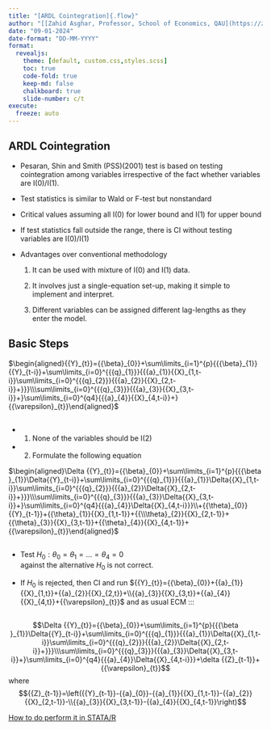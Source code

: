 ---
title: "[ARDL Cointegration]{.flow}"
author: "[[Zahid Asghar, Professor, School of Economics, QAU](https://zahedasghar.netlify.app)]{style=color:blue;}"
date: "09-01-2024"
date-format: "DD-MM-YYYY"
format: 
  revealjs:
    theme: [default, custom.css,styles.scss]
    toc: true
    code-fold: true
    keep-md: false
    chalkboard: true
    slide-number: c/t
execute: 
  freeze: auto
--- 

## ARDL Cointegration {.scrollable}

::: incremental 

- Pesaran, Shin and Smith (PSS)(2001) test is based on testing cointegration among variables irrespective of the fact whether variables are I(0)/I(1). 

- Test statistics is similar to Wald or F-test but nonstandard 

- Critical values assuming all I(0) for lower bound and I(1) for upper bound

- If test statistics fall outside the range, there is CI without testing variables are I(0)/I(1) 

-   Advantages over conventional methodology 

      1. It can be used with mixture of I(0) and I(1) data. 
      
      2. It involves just a single-equation set-up, making it simple to implement and interpret. 
      
      3. Different variables can be assigned different lag-lengths as they enter the model.
      
:::

## Basic Steps 

 $\begin{aligned}{{Y}_{t}}={{\beta}_{0}}+\sum\limits_{i=1}^{p}{{{\beta}_{1}}{{Y}_{t-i}}+\sum\limits_{i=0}^{{{q}_{1}}}{{{a}_{1}}{{X}_{1,t-i}}\sum\limits_{i=0}^{{{q}_{2}}}{{{a}_{2}}{{X}_{2,t-i}}+}}}\\\sum\limits_{i=0}^{{{q}_{3}}}{{{a}_{3}}{{X}_{3,t-i}}+}\sum\limits_{i=0}^{q4}{{{a}_{4}}{{X}_{4,t-i}}+}{{\varepsilon}_{t}}\end{aligned}$

## 

- 1. None of the variables should be I(2)
- 2. Formulate the following equation 

$\begin{aligned}\Delta {{Y}_{t}}={{\beta}_{0}}+\sum\limits_{i=1}^{p}{{{\beta }_{1}}\Delta{{Y}_{t-i}}+\sum\limits_{i=0}^{{{q}_{1}}}{{{a}_{1}}\Delta{{X}_{1,t-i}}\sum\limits_{i=0}^{{{q}_{2}}}{{{a}_{2}}\Delta{{X}_{2,t-i}}+}}}\\\sum\limits_{i=0}^{{{q}_{3}}}{{{a}_{3}}\Delta{{X}_{3,t-i}}+}\sum\limits_{i=0}^{q4}{{{a}_{4}}\Delta{{X}_{4,t-i}}}\\+{{\theta}_{0}}{{Y}_{t-1}}+{{\theta}_{1}}{{X}_{1,t-1}}+{{\\\theta}_{2}}{{X}_{2,t-1}}+{{\theta}_{3}}{{X}_{3,t-1}}+{{\theta}_{4}}{{X}_{4,t-1}}+{{\varepsilon}_{t}}\end{aligned}$

##


-   Test ${{H}_{0}}:{{\theta}_{0}}={{\theta }_{1}}=...={{\theta }_{4}}=0$  
 against the alternative $H_0$ is  not correct. 
 
-   If $H_0$ is rejected, then CI and run 
 ${{Y}_{t}}={{\beta}_{0}}+{{a}_{1}}{{X}_{1,t}}+{{a}_{2}}{{X}_{2,t}}+\\{{a}_{3}}{{X}_{3,t}}+{{a}_{4}}{{X}_{4,t}}+{{\varepsilon}_{t}}$  and as usual ECM 
::: 

## 

   $$\Delta {{Y}_{t}}={{\beta}_{0}}+\sum\limits_{i=1}^{p}{{{\beta }_{1}}\Delta{{Y}_{t-i}}+\sum\limits_{i=0}^{{{q}_{1}}}{{{a}_{1}}\Delta{{X}_{1,t-i}}\sum\limits_{i=0}^{{{q}_{2}}}{{{a}_{2}}\Delta{{X}_{2,t-i}}+}}}\\\sum\limits_{i=0}^{{{q}_{3}}}{{{a}_{3}}\Delta{{X}_{3,t-i}}+}\sum\limits_{i=0}^{q4}{{{a}_{4}}\Delta{{X}_{4,t-i}}}+\delta {{Z}_{t-1}}+{{\varepsilon}_{t}}$$
where 
  $${{Z}_{t-1}}=\left({{Y}_{t-1}}-{{a}_{0}}-{{a}_{1}}{{X}_{1,t-1}}-{{a}_{2}}{{X}_{2,t-1}}-\\{{a}_{3}}{{X}_{3,t-1}}-{{a}_{4}}{{X}_{4,t-1}}\right)$$ 

[How to do perform it in STATA/R](http://rizaudinsahlan.blogspot.com/2016/06/ardl-cointegration-test-with-stata.html)

